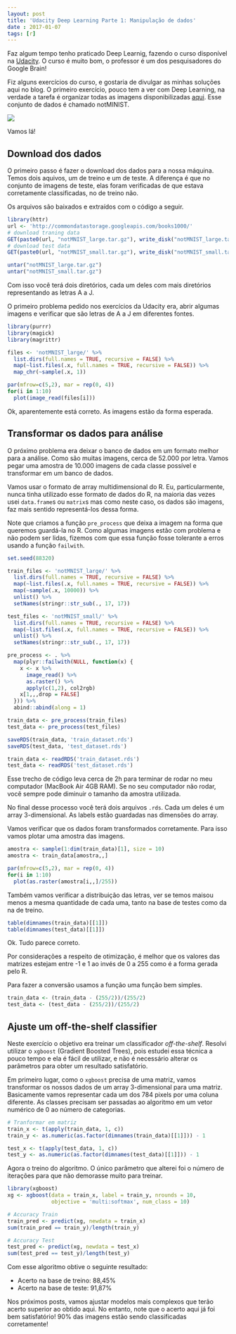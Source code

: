 ```yaml
---
layout: post
title: 'Udacity Deep Learning Parte 1: Manipulação de dados'
date : 2017-01-07
tags: [r]
--- 
```


Faz algum tempo tenho praticado Deep Learnig, fazendo o curso disponível na 
[Udacity](https://br.udacity.com/course/deep-learning--ud730/). O curso é 
muito bom, o professor é um dos pesquisadores do Google Brain! 

Fiz alguns exercícios do curso, e gostaria de divulgar as minhas soluções aqui
no blog. O primeiro exercício, pouco tem a ver com Deep Learning, na verdade a 
tarefa é organizar todas as imagens disponibilizadas [aqui](http://yaroslavvb.blogspot.com.br/2011/09/notmnist-dataset.html).
Esse conjunto de dados é chamado notMINIST.

![](/images/nmn.png)

Vamos lá!

## Download dos dados

O primeiro passo é fazer o download dos dados para a nossa máquina. Temos dois
aquivos, um de treino e um de teste. A diferença é que no conjunto de imagens de
teste, elas foram verificadas de que estava corretamente classificadas, no de treino
não.

Os arquivos são baixados e extraídos com o código a seguir.

```r
library(httr)
url <- 'http://commondatastorage.googleapis.com/books1000/'
# download traning data
GET(paste0(url, "notMNIST_large.tar.gz"), write_disk("notMNIST_large.tar.gz"))
# download test data
GET(paste0(url, "notMNIST_small.tar.gz"), write_disk("notMNIST_small.tar.gz"))
```

```r
untar("notMNIST_large.tar.gz")
untar("notMNIST_small.tar.gz")
```

Com isso você terá dois diretórios, cada um deles com mais diretórios representando
as letras A a J.

O primeiro problema pedido nos exercícios da Udacity era, abrir algumas imagens e 
verificar que são letras de A a J em diferentes fontes.

```r
library(purrr)
library(magick)
library(magrittr)
```

```r
files <- 'notMNIST_large/' %>%
  list.dirs(full.names = TRUE, recursive = FALSE) %>%
  map(~list.files(.x, full.names = TRUE, recursive = FALSE)) %>%
  map_chr(~sample(.x, 1))

par(mfrow=c(5,2), mar = rep(0, 4))
for(i in 1:10)
  plot(image_read(files[i]))
```

Ok, aparentemente está correto. As imagens estão da forma esperada.

## Transformar os dados para análise

O próximo problema era deixar o banco de dados em um formato melhor para a análise.
Como são muitas imagens, cerca de 52.000 por letra. Vamos pegar uma amostra de
10.000 imagens de cada classe possível e transformar em um banco de dados. 

Vamos usar o formato de array multidimensional do R. Eu, particularmente, nunca 
tinha utilizado esse formato de dados do R, na maioria das vezes usei `data.frame`s
ou `matrix`s mas como neste caso, os dados são imagens, faz mais sentido representá-los
dessa forma.

Note que criamos a função `pre_process` que deixa a imagem na forma que queremos 
guardá-la no R. Como algumas imagens estão com problema e não podem ser lidas, 
fizemos com que essa função fosse tolerante a erros usando a função `failwith`.

```r
set.seed(88320)

train_files <- 'notMNIST_large/' %>%
  list.dirs(full.names = TRUE, recursive = FALSE) %>%
  map(~list.files(.x, full.names = TRUE, recursive = FALSE)) %>%
  map(~sample(.x, 10000)) %>%
  unlist() %>% 
  setNames(stringr::str_sub(., 17, 17))

test_files <- 'notMNIST_small/' %>%
  list.dirs(full.names = TRUE, recursive = FALSE) %>%
  map(~list.files(.x, full.names = TRUE, recursive = FALSE)) %>%
  unlist() %>% 
  setNames(stringr::str_sub(., 17, 17))

pre_process <- . %>%
  map(plyr::failwith(NULL, function(x) {
    x <- x %>% 
      image_read() %>%
      as.raster() %>%
      apply(c(1,2), col2rgb) 
    x[1,,,drop = FALSE]
  })) %>%
  abind::abind(along = 1)

train_data <- pre_process(train_files)
test_data <- pre_process(test_files)

saveRDS(train_data, 'train_dataset.rds')
saveRDS(test_data, 'test_dataset.rds')
```

```r
train_data <- readRDS('train_dataset.rds')
test_data <- readRDS('test_dataset.rds')
```


Esse trecho de código leva cerca de 2h para terminar de rodar no meu computador
(MacBook Air 4GB RAM). Se no seu computador não rodar, você sempre pode diminuir 
o tamanho da amostra utilizada.

No final desse processo você terá dois arquivos `.rds`. Cada um deles é um array
3-dimensional. As labels estão guardadas nas dimensões do array.

Vamos verificar que os dados foram transformados corretamente. Para isso vamos 
plotar uma amostra das imagens.

```r
amostra <- sample(1:dim(train_data)[1], size = 10) 
amostra <- train_data[amostra,,]

par(mfrow=c(5,2), mar = rep(0, 4))
for(i in 1:10)
  plot(as.raster(amostra[i,,]/255))
```

Também vamos verificar a distribuição das letras, ver se temos maisou menos a mesma
quantidade de cada uma, tanto na base de testes como da na de treino.

```r
table(dimnames(train_data)[[1]])
table(dimnames(test_data)[[1]])
```

Ok. Tudo parece correto.

Por considerações a respeito de otimização, é melhor que os valores das matrizes
estejam entre -1 e 1 ao invés de 0 a 255 como é a forma gerada pelo R.

Para fazer a conversão usamos a função uma função bem simples.

```r
train_data <- (train_data - (255/2))/(255/2)
test_data <- (test_data - (255/2))/(255/2)
```

## Ajuste um off-the-shelf classifier

Neste exercício o objetivo era treinar um classificador *off-the-shelf*. Resolvi
utilizar o `xgboost` (Gradient Boosted Trees), pois estudei essa técnica a pouco
tempo e ela é fácil de utilizar, e não é necessário alterar os parâmetros para 
obter um resultado satisfatório.

Em primeiro lugar, como o `xgboost` precisa de uma matriz, vamos transformar os nossos
dados de um array 3-dimensional para uma matriz. Basicamente vamos representar cada
um dos 784 pixels por uma coluna diferente. As classes precisam ser passadas ao
algoritmo em um vetor numérico de 0 ao número de categorias.

```r
# Tranformar em matriz
train_x <- t(apply(train_data, 1, c))
train_y <- as.numeric(as.factor(dimnames(train_data)[[1]])) - 1

test_x <- t(apply(test_data, 1, c))
test_y <- as.numeric(as.factor(dimnames(test_data)[[1]])) - 1
```

Agora o treino do algoritmo. O único parâmetro que alterei foi o número de iterações
para que não demorasse muito para treinar.

```r
library(xgboost)
xg <- xgboost(data = train_x, label = train_y, nrounds = 10, 
              objective = 'multi:softmax', num_class = 10)
```

```r
# Accuracy Train
train_pred <- predict(xg, newdata = train_x)
sum(train_pred == train_y)/length(train_y)

# Accuracy Test
test_pred <- predict(xg, newdata = test_x)
sum(test_pred == test_y)/length(test_y)
```

Com esse algoritmo obtive o seguinte resultado:

* Acerto na base de treino: 88,45%
* Acerto na base de teste: 91,87%

Nos próximos posts, vamos ajustar modelos mais complexos que terão acerto superior 
ao obtido aqui. No entanto, note que o acerto aqui já foi bem satisfatório! 90% das
imagens estão sendo classificadas corretamente!




